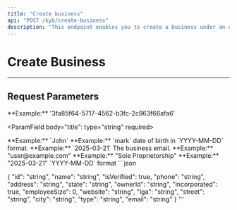 ```yaml
---
title: "Create business"
api: "POST /kyb/create-business"
description: "This endpoint enables you to create a business under an organization."
---
```


# Create Business

---

## Request Parameters

  <ParamField body= "orgId" type="string" required>
    **Example:** '3fa85f64-5717-4562-b3fc-2c963f66afa6'
  </ParamField>

  <ParamField body="title": type="string" required>
  </ParamField>

  <ParamField body="firstName" type="string" required>
     **Example:** `John`
</ParamField>

  <ParamField body="lastName" type="string" required>
     **Example:** `mark`
</ParamField>

  <ParamField body="dateOfBirth" type="string" required>
   date of birth in `YYYY-MM-DD` format. **Example:**
	`2025-03-21`
  </ParamField>

  <ParamField body="businessName" type="string" required>
  </ParamField>

  <ParamField body="email" type="string" required>
   The business email. **Example:** "user@example.com"
  </ParamField>

  <ParamField body="phoneNumber" type="string" required>
  </ParamField>

  <ParamField body="industry" type="string" required>
  </ParamField>

  <ParamField body="country" type="string" required>
  </ParamField>

  <ParamField body="lga" type="string" required>
  </ParamField>

  <ParamField body="streetAddress" type="string" required>
  </ParamField>

  <ParamField body="state" type="string" required>
  </ParamField>

  <ParamField body="bvn" type="string" required>
  </ParamField>

  <ParamField body="nin" type="string" required>
  </ParamField>

  <ParamField body="businessType" type="string" required>
    **Example:** "Sole Proprietorship"
  </ParamField>

  <ParamField body="businessRegistrationNumber" type="string" required>
  </ParamField>

  <ParamField body="taxIdentificationNumber" type="string" required>
  </ParamField>

  <ParamField body="dateOfIncorporation" type="string" required>
  **Example:** "2025-03-21" `YYYY-MM-DD` format
  </ParamField>

  <ParamField body="bankCode" type="string" required>
  </ParamField>

  <ParamField body="accountName" type="string" required>
  </ParamField>

  <ParamField body="accountNumber" type="string" required>
  </ParamField>

  <ParamField body="postalCode" type="string" required>
  </ParamField>

  <ParamField body="webhook" type="string" required>
  </ParamField>

  <ParamField body="webhookSecret" type="string" required>
  </ParamField>

<ResponseExample>
```json

{
  "id": "string",
  "name": "string",
  "isVerified": true,
  "phone": "string",
  "address": "string",
  "state": "string",
  "ownerId": "string",
  "incorporated": true,
  "employeeSize": 0,
  "website": "string",
  "lga": "string",
  "street": "string",
  "city": "string",
  "type": "string",
  "email": "string"
}
'''

</ResponseExample>